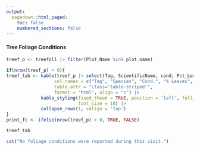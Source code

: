 ```yaml
---
output: 
  pagedown::html_paged:
    toc: false
    numbered_sections: false
---
```


#### Tree Foliage Conditions

```r
treef_p <- treefoll |> filter(Plot_Name %in% plot_name) 

if(nrow(treef_p) > 0){
treef_tab <- kable(treef_p |> select(Tag, ScientificName, cond, Pct_Leaves, Pct_Leaf_Area, Txt_Tot_Foliage_Cond),
                  col.names = c("Tag", "Species", "Cond.", "% Leaves", "% Leaf Area", "% Total Foliage"),
                  table.attr = "class='table-striped'",
                  format = 'html', align = "c") |> 
             kable_styling(fixed_thead = TRUE, position = 'left', full_width = TRUE, 
                           font_size = 10) |>
             collapse_rows(1, valign = 'top')
}
print_fc <- ifelse(nrow(treef_p) > 0, TRUE, FALSE)
```

```r
treef_tab
```

```r
cat("No foliage conditions were reported during this visit.")

```

